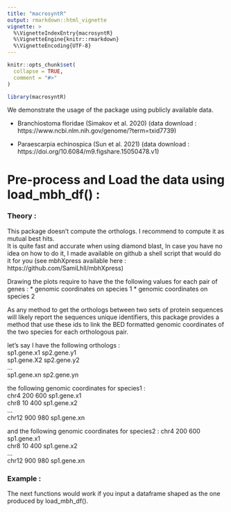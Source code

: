 ```yaml
---
title: "macrosyntR"
output: rmarkdown::html_vignette
vignette: >
  %\VignetteIndexEntry{macrosyntR}
  %\VignetteEngine{knitr::rmarkdown}
  %\VignetteEncoding{UTF-8}
---
```


```r
knitr::opts_chunk$set(
  collapse = TRUE,
  comment = "#>"
)
```

```r

library(macrosyntR)

```

We demonstrate the usage of the package using publicly available data.   

* Branchiostoma floridae (Simakov et al. 2020) (data download : https://www.ncbi.nlm.nih.gov/genome/?term=txid7739)   

* Paraescarpia echinospica (Sun et al. 2021)
(data download : https://doi.org/10.6084/m9.figshare.15050478.v1)

# Pre-process and Load the data using load_mbh_df() :

### Theory :

This package doesn't compute the orthologs. I recommend to compute it as mutual best hits.   
It is quite fast and accurate when using diamond blast, In case you have no idea on how to do it,
I made available on github a shell script that would do it for you (see mbhXpress available here : https://github.com/SamiLhll/mbhXpress)

Drawing the plots require to have the the following values for each pair of genes :
* genomic coordinates on species 1
* genomic coordinates on species 2

As any method to get the orthologs between two sets of protein sequences will likely report the sequences unique identifiers, this package provides a method that use these ids to link the BED formatted genomic coordinates of the two species for each orthologous pair.

let's say I have the following orthologs :   
sp1.gene.x1  sp2.gene.y1   
sp1.gene.X2  sp2.gene.y2   
...   
sp1.gene.xn  sp2.gene.yn   

the following genomic coordinates for species1 :   
chr4    200    600    sp1.gene.x1   
chr8     10    400    sp1.gene.x2   
...   
chr12   900    980    sp1.gene.xn   

and the following genomic coordinates for species2 :
chr4    200    600    sp1.gene.x1   
chr8     10    400    sp1.gene.x2   
...   
chr12   900    980    sp1.gene.xn  

### Example :

The next functions would work if you input a dataframe shaped as the one produced by load_mbh_df().



